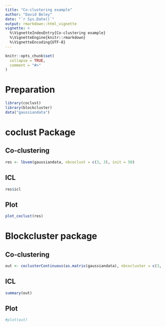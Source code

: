 ```yaml
---
title: "Co-clustering example"
author: "David Beley"
date: "`r Sys.Date()`"
output: rmarkdown::html_vignette
vignette: >
  %\VignetteIndexEntry{Co-clustering example}
  %\VignetteEngine{knitr::rmarkdown}
  %\VignetteEncoding{UTF-8}
---
```


```r
knitr::opts_chunk$set(
  collapse = TRUE,
  comment = "#>"
)
```

# Preparation

```r
library(coclust)
library(blockcluster)
data("gaussiandata")
```

# coclust Package

## Co-clustering
```r
res <- lbvem(gaussiandata, nbcoclust = c(3, 3), init = 50)
```


## ICL
```r
res$icl
```


## Plot
```r
plot_coclust(res)
```


# Blockcluster package
## Co-clustering
```r
out <- coclusterContinuous(as.matrix(gaussiandata), nbcocluster = c(3, 3))
```

## ICL
```r
summary(out)
```

## Plot
```r
#plot(out)
```

